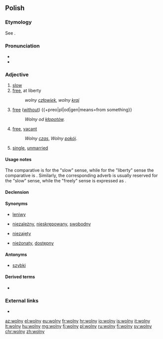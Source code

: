 ==Polish==

===Etymology===
See {{inh|pl|sla-pro|*volja}}.


===Pronunciation===
* {{IPA|[ˈvɔlnɨ]|lang=pl}}
* {{audio|Pl-wolny.ogg|audio|lang=pl}}

===Adjective===
{{pl-adj|m|wolniejszy|bardziej|adv=wolno}}

# [[slow]]
# [[free]], at liberty
#: ''wolny [[człowiek]]'', ''wolny [[kraj]]''
# [[free]] ([[without]]) {{+preo|pl|od|gen|means=from something}}
#: ''Wolny od [[kłopot|kłopotów]].''
# [[free]], [[vacant]]
#: ''Wolny [[czas]]'', ''Wolny [[pokój]]''.
# [[single]], [[unmarried]]

====Usage notes====
The comparative is {{m|pl|wolniejszy}} for the "slow" sense, while for the "liberty" sense the comparative is {{m|pl|[[bardziej]] wolny}}. Similarly, the corresponding adverb {{m|pl|wolno}} is usually reserved for the "slow" sense, while the "freely" sense is expressed as {{m|pl|[[w]] [[sposób]] wolny}}.

====Declension====
{{pl-decl-adj-y|woln|wolni}}

====Synonyms====
* {{sense|slow}} [[leniwy]]
* {{sense|at liberty}} [[niezależny]], [[nieskrępowany]], [[swobodny]]
* {{sense|vacant}} [[niezajęty]]
* {{sense|single}} [[nieżonaty]], [[dostępny]]

====Antonyms====
* {{sense|slow}} [[szybki]]

====Derived terms====
* {{l|pl|wolność}}

===External links===
* {{R:PWN}}

[[az:wolny]]
[[el:wolny]]
[[eu:wolny]]
[[fr:wolny]]
[[hr:wolny]]
[[io:wolny]]
[[is:wolny]]
[[it:wolny]]
[[lt:wolny]]
[[hu:wolny]]
[[mg:wolny]]
[[fj:wolny]]
[[pl:wolny]]
[[ru:wolny]]
[[fi:wolny]]
[[sv:wolny]]
[[chr:wolny]]
[[zh:wolny]]